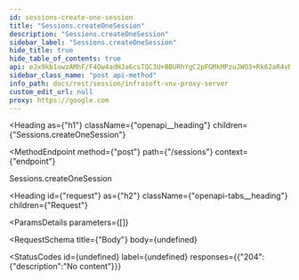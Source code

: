 ```yaml
---
id: sessions-create-one-session
title: "Sessions.createOneSession"
description: "Sessions.createOneSession"
sidebar_label: "Sessions.createOneSession"
hide_title: true
hide_table_of_contents: true
api: eJx9kb1uwzAMhF/F4Ow4adHJa6csTQC3U+BBURhYgC2pFGMkMPzuJWO3+Rk62aR4vNOnAUJEMuyCXx+ghApTkv9UWELDuPE4dyAHwhTlCBOUA7yu3vRzwGTJRdWL+iNkNnhGzzCOOSS0J3J8gXJX5xANmQ4ZKU31o/Q/Y1E1QdPFkBh0EzdSLdOsAbWifto8wIlaPYWxvkWobIPdNbnkcv4YNDw7blFGpSaTwpEXve8XkcL5spgWymZdO0V8KVbFCp6Dr3/F2VWYTcJC5lpnUXCpk5eb62z1DuKvjIxlDSOVXqoz/m7siUUmMLIbjQd7ucQlqobxzMvYGufV4YpgmEHt4A+UEGmUofSGYW8SflE7jtr+PiHND9UbcmavZHb1eEd/u6k+5V1/APgqwzw=
sidebar_class_name: "post api-method"
info_path: docs/rest/session/infrasoft-vnv-proxy-server
custom_edit_url: null
proxy: https://google.com
---
```



<Heading
  as={"h1"}
  className={"openapi__heading"}
  children={"Sessions.createOneSession"}
>
</Heading>

<MethodEndpoint
  method={"post"}
  path={"/sessions"}
  context={"endpoint"}
>
  
</MethodEndpoint>



Sessions.createOneSession

<Heading
  id={"request"}
  as={"h2"}
  className={"openapi-tabs__heading"}
  children={"Request"}
>
</Heading>

<ParamsDetails
  parameters={[]}
>
  
</ParamsDetails>

<RequestSchema
  title={"Body"}
  body={undefined}
>
  
</RequestSchema>

<StatusCodes
  id={undefined}
  label={undefined}
  responses={{"204":{"description":"No content"}}}
>
  
</StatusCodes>


      